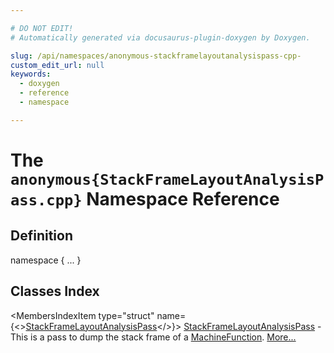 ```yaml
---

# DO NOT EDIT!
# Automatically generated via docusaurus-plugin-doxygen by Doxygen.

slug: /api/namespaces/anonymous-stackframelayoutanalysispass-cpp-
custom_edit_url: null
keywords:
  - doxygen
  - reference
  - namespace

---
```





# The `anonymous{StackFrameLayoutAnalysisPass.cpp}` Namespace Reference

<DoxygenPage pluginConfig={pluginConfig}>



## Definition

<CodeBlock>namespace &#123; ... &#125;</CodeBlock>

## Classes Index

<MembersIndex>

<MembersIndexItem
  type="struct"
  name={<><a href="/docs/api/structs/anonymous-namespace-stackframelayoutanalysispass-cpp-/stackframelayoutanalysispass">StackFrameLayoutAnalysisPass</a></>}>
<a href="/docs/api/structs/anonymous-namespace-stackframelayoutanalysispass-cpp-/stackframelayoutanalysispass">StackFrameLayoutAnalysisPass</a> - This is a pass to dump the stack frame of a <a href="/docs/api/classes/llvm/machinefunction">MachineFunction</a>. <a href="/docs/api/structs/anonymous-namespace-stackframelayoutanalysispass-cpp-/stackframelayoutanalysispass/#details">More...</a>
</MembersIndexItem>

</MembersIndex>


</DoxygenPage>
